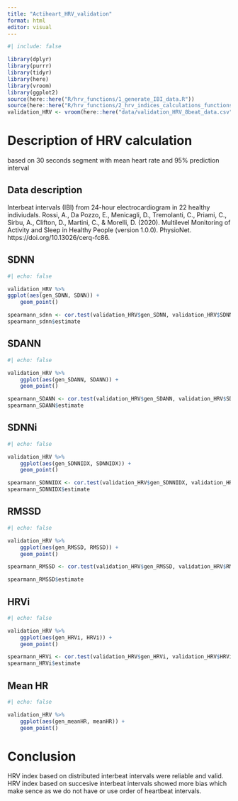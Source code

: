```yaml
---
title: "Actiheart_HRV_validation"
format: html
editor: visual
---
```


```r
#| include: false

library(dplyr)
library(purrr)
library(tidyr)
library(here)
library(vroom)
library(ggplot2)
source(here::here("R/hrv_functions/1_generate_IBI_data.R"))
source(here::here("R/hrv_functions/2_hrv_indices_calculations_functions.R"))
validation_HRV <- vroom(here::here("data/validation_HRV_8beat_data.csv"))

```


# Description of HRV calculation 

based on 30 seconds segment with mean heart rate and 95% prediction interval


## Data description

Interbeat intervals (IBI) from 24-hour electrocardiogram in 22 healthy indiviudals.
Rossi, A., Da Pozzo, E., Menicagli, D., Tremolanti, C., Priami, C., Sirbu, A., Clifton, D., Martini, C., & Morelli, D. (2020). Multilevel Monitoring of Activity and Sleep in Healthy People (version 1.0.0). PhysioNet. https://doi.org/10.13026/cerq-fc86.

## SDNN
```r
#| echo: false

validation_HRV %>%
ggplot(aes(gen_SDNN, SDNN)) +
    geom_point()

spearmann_sdnn <- cor.test(validation_HRV$gen_SDNN, validation_HRV$SDNN, method=c("spearman"))
spearmann_sdnn$estimate
```

## SDANN

```r
#| echo: false

validation_HRV %>%
    ggplot(aes(gen_SDANN, SDANN)) +
    geom_point()

spearmann_SDANN <- cor.test(validation_HRV$gen_SDANN, validation_HRV$SDANN, method=c("spearman"))
spearmann_SDANN$estimate
```

## SDNNi

```r
#| echo: false

validation_HRV %>%
    ggplot(aes(gen_SDNNIDX, SDNNIDX)) +
    geom_point()

spearmann_SDNNIDX <- cor.test(validation_HRV$gen_SDNNIDX, validation_HRV$SDNNIDX, method=c("spearman"))
spearmann_SDNNIDX$estimate
```

## RMSSD

```r
#| echo: false

validation_HRV %>%
    ggplot(aes(gen_RMSSD, RMSSD)) +
    geom_point()

spearmann_RMSSD <- cor.test(validation_HRV$gen_RMSSD, validation_HRV$RMSSD, method=c("spearman"))

spearmann_RMSSD$estimate
```

## HRVi

```r
#| echo: false

validation_HRV %>%
    ggplot(aes(gen_HRVi, HRVi)) +
    geom_point()

spearmann_HRVi <- cor.test(validation_HRV$gen_HRVi, validation_HRV$HRVi, method=c("spearman"))
spearmann_HRVi$estimate
```

## Mean HR

```r
#| echo: false

validation_HRV %>%
    ggplot(aes(gen_meanHR, meanHR)) +
    geom_point()
```


# Conclusion

HRV index based on distributed interbeat intervals were reliable and valid. HRV index based on succesive interbeat intervals showed more bias which make sence as we do not have or use order of heartbeat intervals.
